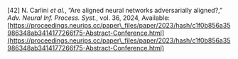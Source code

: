 \[42\]	N. Carlini *et al.*, “Are aligned neural networks adversarially aligned?,” *Adv. Neural Inf. Process. Syst.*, vol. 36, 2024, Available: [https://proceedings.neurips.cc/paper\_files/paper/2023/hash/c1f0b856a35986348ab3414177266f75-Abstract-Conference.html](https://proceedings.neurips.cc/paper\_files/paper/2023/hash/c1f0b856a35986348ab3414177266f75-Abstract-Conference.html)